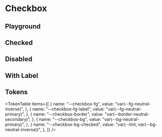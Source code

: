 



<Meta title="Checkbox" of={CheckboxStories} />

# Checkbox

<ThemeSelect />

## Playground

<Canvas of={CheckboxStories.Default} />
<Controls />

## Checked

<Canvas of={CheckboxStories.Checked} />

## Disabled

<Canvas of={CheckboxStories.Disabled} />

## With Label

<Canvas of={CheckboxStories.With_Label} />

## Tokens

<TokenTable
  items={[
    {
      name: "--checkbox-fg",
      value: "var(--fg-neutral-inverse)",
    },
    {
      name: "--checkbox-fg-label",
      value: "var(--fg-neutral-primary)",
    },
    {
      name: "--checkbox-border",
      value: "var(--border-neutral-secondary)",
    },
    {
      name: "--checkbox-bg",
      value: "var(--bg-neutral-primary)",
    },
    {
      name: "--checkbox-bg-checked",
      value: "var(--tint, var(--bg-neutral-inverse))",
    },
  ]}
/>

<Toaster className="sb-unstyled" position="bottom-right" />
